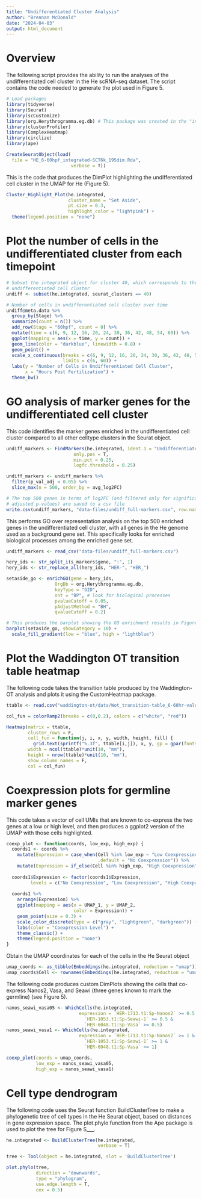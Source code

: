 ```yaml
---
title: "Undifferentiated Cluster Analysis"
author: "Brennan McDonald"
date: "2024-04-03"
output: html_document
---
```


# Overview

The following script provides the ability to run the analyses of the undifferentiated cell cluster in the He scRNA-seq dataset. The script contains the code needed to generate the plot used in Figure 5.


```r
# Load packages
library(tidyverse)
library(Seurat)
library(scCustomize)
library(org.Herythrogramma.eg.db) # This package was created in the "interproscan-output-processing.Rmd" script and provides the GO annotations
library(clusterProfiler)
library(ComplexHeatmap)
library(circlize)
library(ape)
```

```r
CreateSeuratObject(load(
  file = "HE_6-60hpf_integrated-SCT6k_195dim.Rda", 
                        verbose = T))
```


This is the code that produces the DimPlot highlighting the undifferentiated cell cluster in the UMAP for He (Figure 5).

```r
Cluster_Highlight_Plot(he.integrated,
                       cluster_name = "Set Aside",
                       pt.size = 0.3,
                       highlight_color = "lightpink") +
  theme(legend.position = "none")
```


# Plot the number of cells in the undifferentiated cluster from each timepoint

```r
# Subset the integrated object for cluster 40, which corresponds to the 
# undifferentiated cell cluster
undiff <- subset(he.integrated, seurat_clusters == 40)

# Number of cells in undifferentiated cell cluster over time
undiff@meta.data %>% 
  group_by(Stage) %>% 
  summarize(count = n()) %>% 
  add_row(Stage = "60hpf", count = 0) %>% 
  mutate(time = c(6, 9, 12, 16, 20, 24, 30, 36, 42, 48, 54, 60)) %>% 
  ggplot(mapping = aes(x = time, y = count)) + 
  geom_line(color = "darkblue", linewidth = 0.8) +
  geom_point() + 
  scale_x_continuous(breaks = c(6, 9, 12, 16, 20, 24, 30, 36, 42, 48, 54, 60),
                     limits = c(6, 60)) +
  labs(y = "Number of Cells in Undifferentiated Cell Cluster", 
       x = "Hours Post Fertilization") + 
  theme_bw()
```



# GO analysis of marker genes for the undifferentiated cell cluster

This code identifies the marker genes enriched in the undifferentiated cell cluster compared to all other celltype clusters in the Seurat object.

```r
undiff_markers <- FindMarkers(he.integrated, ident.1 = "Undifferentiated", 
                         only.pos = T, 
                         min.pct = 0.25, 
                         logfc.threshold = 0.25)

undiff_markers <- undiff_markers %>% 
  filter(p_val_adj < 0.05) %>% 
  slice_max(n = 500, order_by = avg_log2FC)

# The top 500 genes in terms of log2FC (and filtered only for significant 
# adjusted p-values) are saved to a csv file
write.csv(undiff_markers, "data-files/undiff_full-markers.csv", row.names = T)
```

This performs GO over representation analysis on the top 500 enriched genes in the undifferentiated cell cluster, with all genes in the He genome used as a background gene set. This specifically looks for enriched biological processes among the enriched gene set.

```r
undiff_markers <- read_csv("data-files/undiff_full-markers.csv")

hery_ids <- str_split_i(s_markers$gene, ":", 1)
hery_ids <- str_replace_all(hery_ids, "HER-", "HER_")

setaside_go <- enrichGO(gene = hery_ids,
                  OrgDb = org.Herythrogramma.eg.db,
                  keyType = "GID",
                  ont = "BP", # look for biological processes
                  pvalueCutoff = 0.05,
                  pAdjustMethod = "BH",
                  qvalueCutoff = 0.2)

# This produces the barplot showing the GO enrichment results in Figure 5
barplot(setaside_go, showCategory = 10) +
  scale_fill_gradient(low = "blue", high = "lightblue")
```


# Plot the Waddington OT transition table heatmap

The following code takes the transition table produced by the Waddington-OT analysis and plots it using the CustomHeatmap package.

```r
ttable <- read.csv("waddington-ot/data/Wot_transition-table_6-60hr-values.csv", row.names = 1)

col_fun = colorRamp2(breaks = c(0,0.2), colors = c("white", "red"))

Heatmap(matrix = ttable,
        cluster_rows = F,
        cell_fun = function(j, i, x, y, width, height, fill) {
          grid.text(sprintf("%.3f", ttable[i,j]), x, y, gp = gpar(fontsize = 8))},
        width = ncol(ttable)*unit(10, "mm"),
        height = nrow(ttable)*unit(10, "mm"),
        show_column_names = F, 
        col = col_fun)
```



# Coexpression plots for germline marker genes

This code takes a vector of cell UMIs that are known to co-express the two genes at a low or high level, and then produces a ggplot2 version of the UMAP with those cells highlighted.

```r
coexp_plot <- function(coords, low_exp, high_exp) {
  coords1 <- coords %>% 
    mutate(Expression = case_when(Cell %in% low_exp ~ "Low Coexpression",
                                  .default = "No Coexpression")) %>% 
    mutate(Expression = if_else(Cell %in% high_exp, "High Coexpression", Expression))
    
  coords1$Expression <- factor(coords1$Expression, 
         levels = c("No Coexpression", "Low Coexpression", "High Coexpression"))
  
  coords1 %>%   
    arrange(Expression) %>% 
    ggplot(mapping = aes(x = UMAP_1, y = UMAP_2, 
                         color = Expression)) +
    geom_point(size = 0.3) +
    scale_color_discrete(type = c("gray", "lightgreen", "darkgreen")) +
    labs(color = "Coexpression Level") +
    theme_classic() +
    theme(legend.position = "none")
}
```

Obtain the UMAP coordinates for each of the cells in the He Seurat object

```r
umap_coords <- as_tibble(Embeddings(he.integrated, reduction = "umap"))
umap_coords$Cell <- rownames(Embeddings(he.integrated, reduction = "umap"))
```

The following code produces custom DimPlots showing the cells that co-express Nanos2, Vasa, and Seawi (three genes known to mark the germline) (see Figure 5).

```r
nanos_seawi_vasa05 <- WhichCells(he.integrated, 
                           expression = `HER-1713.t1:Sp-Nanos2` >= 0.5 &
                             `HER-1053.t1:Sp-Seawi-1` >= 0.5 &
                             `HER-6048.t1:Sp-Vasa` >= 0.5)
nanos_seawi_vasa1 <- WhichCells(he.integrated, 
                           expression = `HER-1713.t1:Sp-Nanos2` >= 1 &
                             `HER-1053.t1:Sp-Seawi-1` >= 1 &
                             `HER-6048.t1:Sp-Vasa` >= 1)

coexp_plot(coords = umap_coords,
           low_exp = nanos_seawi_vasa05,
           high_exp = nanos_seawi_vasa1)
```



# Cell type dendrogram

The following code uses the Seurat function BuildClusterTree to make a phylogenetic tree of cell types in the He Seurat object, based on distances in gene expression space. The plot.phylo function from the Ape package is used to plot the tree for Figure S___.

```r
he.integrated <- BuildClusterTree(he.integrated,
                                  verbose = T)

tree <- Tool(object = he.integrated, slot = 'BuildClusterTree')

plot.phylo(tree, 
           direction = "downwards",
           type = "phylogram",
           use.edge.length = T,
           cex = 0.5)
```



